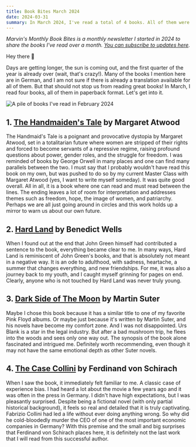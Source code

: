 ```yaml
---
title: Book Bites March 2024
date: 2024-03-31
summary: In March 2024, I've read a total of 4 books. All of them were novels.
---
```


_Marvin's Monthly Book Bites is a monthly newsletter I started in 2024 to share the books I've read over a month. [You can subscribe to updates here](https://world.hey.com/mrvn)._

Hey there 👋

Days are getting longer, the sun is coming out, and the first quarter of the year is already over (wait, that's crazy!). Many of the books I mention here are in German, and I am not sure if there is already a translation available for all of them. But that should not stop us from reading great books! In March, I read four books, all of them in paperback format. Let's get into it.

<img
    src="https://world.hey.com/mrvn/1d00f067/representations/eyJfcmFpbHMiOnsibWVzc2FnZSI6IkJBaHNLd2ZPVm1sZiIsImV4cCI6bnVsbCwicHVyIjoiYmxvYl9pZCJ9fQ==--48c284a66a792d6d21b6197a0cf4027f050e7df5/eyJfcmFpbHMiOnsibWVzc2FnZSI6IkJBaDdDam9MWm05eWJXRjBTU0lKYW5CbFp3WTZCa1ZVT2hSeVpYTnBlbVZmZEc5ZmJHbHRhWFJiQjJrQ0FBOXBBZ0FLT2d4eGRXRnNhWFI1YVVFNkMyeHZZV1JsY25zR09nbHdZV2RsTURvTlkyOWhiR1Z6WTJWVSIsImV4cCI6bnVsbCwicHVyIjoidmFyaWF0aW9uIn19--f3f1b2037df56b6e7b02c335c36fe9999ab42b52/books.jpeg"
    alt="A pile of books I've read in February 2024"
    className="rounded-2xl"
/>

## 1. [The Handmaiden's Tale](https://www.goodreads.com/book/show/38447.The_Handmaid_s_Tale) by Margaret Atwood

The Handmaid's Tale is a poignant and provocative dystopia by Margaret Atwood, set in a totalitarian future where women are stripped of their rights and forced to become servants of a repressive regime, raising profound questions about power, gender roles, and the struggle for freedom. I was reminded of books by George Orwell in many places and one can find many parallels between the two. I must say that I probably wouldn't have read this book on my own, but was pushed to do so by my current Master Class with Margaret Atwood (yes, I want to write myself someday). It was quite good overall. All in all, it is a book where one can read and must read between the lines. The ending leaves a lot of room for interpretation and addresses themes such as freedom, hope, the image of women, and patriarchy. Perhaps we are all just going around in circles and this work holds up a mirror to warn us about our own future.

## 2. [Hard Land](https://www.goodreads.com/book/show/55886863-hard-land) by Benedict Wells

When I found out at the end that John Green himself had contributed a sentence to the book, everything became clear to me. In many ways, Hard Land is reminiscent of John Green's books, and that is absolutely not meant in a negative way. It is an ode to adulthood, with sadness, heartache, a summer that changes everything, and new friendships. For me, it was also a journey back to my youth, and I caught myself grinning for pages on end. Clearly, anyone who is not touched by Hard Land was never truly young.

## 3. [Dark Side of The Moon](https://www.goodreads.com/book/show/1688598.Die_dunkle_Seite_des_Mondes) by Martin Suter

Maybe I chose this book because it has a similar title to one of my favorite Pink Floyd albums. Or maybe just because it's written by Martin Suter, and his novels have become my comfort zone. And I was not disappointed. Urs Blank is a star in the legal industry. But after a bad mushroom trip, he flees into the woods and sees only one way out. The synopsis of the book alone fascinated and intrigued me. Definitely worth recommending, even though it may not have the same emotional depth as other Suter novels.

## 4. [The Case Collini](https://www.goodreads.com/book/show/12431313-der-fall-collini) by Ferdinand von Schirach

When I saw the book, it immediately felt familiar to me. A classic case of experience bias. I had heard a lot about the movie a few years ago and it was often in the press in Germany. I didn't have high expectations, but I was pleasantly surprised. Despite being a fictional novel (with only partial historical background), it feels so real and detailed that it is truly captivating. Fabrizio Collini had led a life without ever doing anything wrong. So why did he cold-bloodedly murder the CEO of one of the most important economic companies in Germany? With this premise and the small and big surprises that Ferdinand von Schirach places here, it is definitely not the last work that I will read from this successful author.
